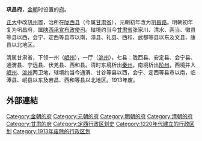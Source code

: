 {{unreferenced|time=2018-08-19T06:53:51+00:00}}
'''巩昌府'''，[[金朝|金朝]]时设置的[[府_(行政区划)|府]]。

[[正大|正大]]中改[[巩州_(北宋)|巩州]]置，治所在[[陇西县|陇西县]]（今属[[甘肃省|甘肃省]]），元朝初年改为[[巩昌路|巩昌路]]。明朝初年复为巩昌府，属[[陕西承宣布政使司|陕西承宣布政使司]]。辖境约当今[[甘肃省|甘肃省]]张家川、清水、两当、徽县等县以西，会宁、定西等县市以南，漳县、礼县、西和、武都等县以东及文县、康县以北地区。

清属甘肃省，下领一州（[[岷州|岷州]]），一厅（[[洮州|洮州]]），七县：陇西县、安定县、会宁县、通渭县、宁远县、伏羌县、西和县。清时东境析出[[秦州|秦州]]，南境析出[[阶州|阶州]]，西境并入[[岷州卫|岷州]]、[[洮州卫|洮州]]两卫地，辖境约当今通渭、甘谷等县以西，会宁、定西等县市以南，临潭县、岷县以东及宕昌、西和等县以北地区。1913年废。

==外部連結==
{{Wikisource further reading}}
{{元朝行政区划|nocat}}
{{清朝甘肅省行政區劃|nocat}}
{{甘肃行政区划小作品}}
[[Category:金朝的府|Category:金朝的府]]
[[Category:元朝的府|Category:元朝的府]]
[[Category:明朝的府|Category:明朝的府]]
[[Category:清朝的府|Category:清朝的府]]
[[Category:甘肃的府|Category:甘肃的府]]
[[Category:定西行政区划史|Category:定西行政区划史]]
[[Category:1220年代建立的行政区划|Category:1220年代建立的行政区划]]
[[Category:1913年废除的行政区划|Category:1913年废除的行政区划]]